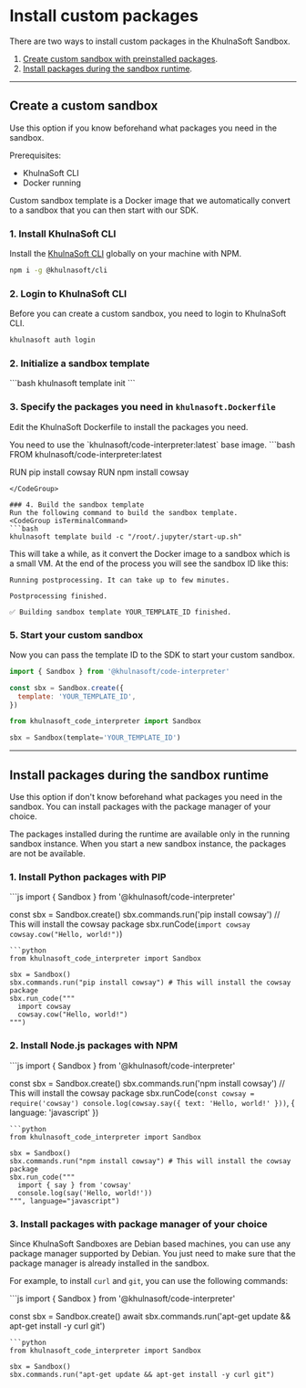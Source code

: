 # Install custom packages

There are two ways to install custom packages in the KhulnaSoft Sandbox.

1. [Create custom sandbox with preinstalled packages](#create-a-custom-sandbox).
2. [Install packages during the sandbox runtime](#install-packages-during-the-sandbox-runtime).

---

## Create a custom sandbox

Use this option if you know beforehand what packages you need in the sandbox.

Prerequisites:
- KhulnaSoft CLI
- Docker running

<Note>
Custom sandbox template is a Docker image that we automatically convert to a sandbox that you can then start with our SDK.
</Note>


### 1. Install KhulnaSoft CLI
Install the [KhulnaSoft CLI](https://npmjs.com/package/@khulnasoft/cli) globally on your machine with NPM.
<CodeGroup isTerminalCommand>
```bash
npm i -g @khulnasoft/cli
```
</CodeGroup>

### 2. Login to KhulnaSoft CLI
Before you can create a custom sandbox, you need to login to KhulnaSoft CLI.
<CodeGroup isTerminalCommand>
```bash
khulnasoft auth login
```
</CodeGroup>

### 2. Initialize a sandbox template
<CodeGroup isTerminalCommand>
```bash
khulnasoft template init
```
</CodeGroup>

### 3. Specify the packages you need in `khulnasoft.Dockerfile`
Edit the KhulnaSoft Dockerfile to install the packages you need.

<Note>
You need to use the `khulnasoft/code-interpreter:latest` base image.
</Note>

<CodeGroup title="khulnasoft.Dockerfile">
```bash
FROM khulnasoft/code-interpreter:latest

RUN pip install cowsay
RUN npm install cowsay
```
</CodeGroup>

### 4. Build the sandbox template
Run the following command to build the sandbox template.
<CodeGroup isTerminalCommand>
```bash
khulnasoft template build -c "/root/.jupyter/start-up.sh"
```
</CodeGroup>

This will take a while, as it convert the Docker image to a sandbox which is a small VM.
At the end of the process you will see the sandbox ID like this:
```
Running postprocessing. It can take up to few minutes.

Postprocessing finished.

✅ Building sandbox template YOUR_TEMPLATE_ID finished.
```

### 5. Start your custom sandbox
Now you can pass the template ID to the SDK to start your custom sandbox.
<CodeGroup>
```js
import { Sandbox } from '@khulnasoft/code-interpreter'

const sbx = Sandbox.create({
  template: 'YOUR_TEMPLATE_ID',
})
```
```python
from khulnasoft_code_interpreter import Sandbox

sbx = Sandbox(template='YOUR_TEMPLATE_ID')
```
</CodeGroup>

---


## Install packages during the sandbox runtime
Use this option if don't know beforehand what packages you need in the sandbox. You can install packages with the package manager of your choice.

<Note>
The packages installed during the runtime are available only in the running sandbox instance.
When you start a new sandbox instance, the packages are not be available.
</Note>

### 1. Install Python packages with PIP
<CodeGroup>
```js
import { Sandbox } from '@khulnasoft/code-interpreter'

const sbx = Sandbox.create()
sbx.commands.run('pip install cowsay') // This will install the cowsay package
sbx.runCode(`
  import cowsay
  cowsay.cow("Hello, world!")
`)
```
```python
from khulnasoft_code_interpreter import Sandbox

sbx = Sandbox()
sbx.commands.run("pip install cowsay") # This will install the cowsay package
sbx.run_code("""
  import cowsay
  cowsay.cow("Hello, world!")
""")
```
</CodeGroup>


### 2. Install Node.js packages with NPM
<CodeGroup>
```js
import { Sandbox } from '@khulnasoft/code-interpreter'

const sbx = Sandbox.create()
sbx.commands.run('npm install cowsay') // This will install the cowsay package
sbx.runCode(`
  const cowsay = require('cowsay')
  console.log(cowsay.say({ text: 'Hello, world!' }))
`, { language: 'javascript' })
```
```python
from khulnasoft_code_interpreter import Sandbox

sbx = Sandbox()
sbx.commands.run("npm install cowsay") # This will install the cowsay package
sbx.run_code("""
  import { say } from 'cowsay'
  console.log(say('Hello, world!'))
""", language="javascript")
```
</CodeGroup>


### 3. Install packages with package manager of your choice
Since KhulnaSoft Sandboxes are Debian based machines, you can use any package manager supported by Debian.
You just need to make sure that the package manager is already installed in the sandbox.

For example, to install `curl` and `git`, you can use the following commands:

<CodeGroup>
```js
import { Sandbox } from '@khulnasoft/code-interpreter'

const sbx = Sandbox.create()
await sbx.commands.run('apt-get update && apt-get install -y curl git')
```
```python
from khulnasoft_code_interpreter import Sandbox

sbx = Sandbox()
sbx.commands.run("apt-get update && apt-get install -y curl git")
```
</CodeGroup>